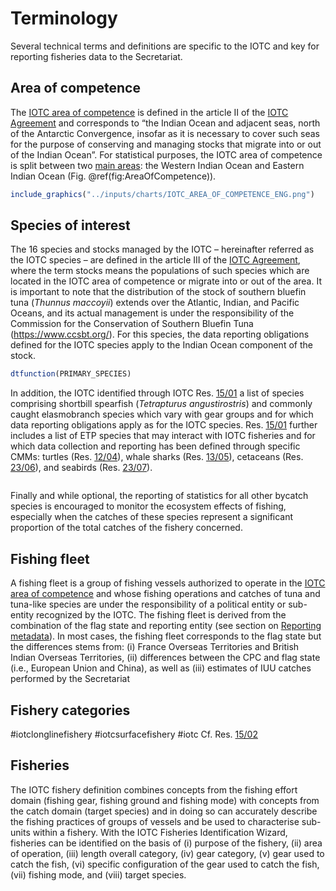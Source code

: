 # Terminology {#TerminologySection}

Several technical terms and definitions are specific to the IOTC and key for reporting fisheries data to the Secretariat.

## Area of competence {#AreaCompetence}

The [IOTC area of competence](https://www.fao.org/fishery/geonetwork/srv/eng/catalog.search#/metadata/fao-rfb-map-iotc) is defined in the article II of the [IOTC Agreement](https://iotc.org/sites/default/files/documents/2012/5/25/IOTC%20Agreement.pdf) and corresponds to "the Indian Ocean and adjacent seas, north of the Antarctic Convergence, insofar as it is necessary to cover such seas for the purpose of conserving and managing stocks that migrate into or out of the Indian Ocean". For statistical purposes, the IOTC area of competence is split between two [main areas](https://data.iotc.org/reference/latest/domain/admin/#IOareasMain): the Western Indian Ocean and Eastern Indian Ocean (Fig. \@ref(fig:AreaOfCompetence)).

```r
include_graphics("../inputs/charts/IOTC_AREA_OF_COMPETENCE_ENG.png")
```

## Species of interest

The 16 species and stocks managed by the IOTC – hereinafter referred as the IOTC species – are defined in the article III of the [IOTC Agreement](https://iotc.org/sites/default/files/documents/2012/5/25/IOTC%20Agreement.pdf), where the term stocks means the populations of such species which are located in the IOTC area of competence or migrate into or out of the area. It is important to note that the distribution of the stock of southern bluefin tuna (_Thunnus maccoyii_) extends over the Atlantic, Indian, and Pacific Oceans, and its actual management is under the responsibility of the Commission for the Conservation of Southern Bluefin Tuna ([https://www.ccsbt.org/](https://www.ccsbt.org/)). For this species, the data reporting obligations defined for the IOTC species apply to the Indian Ocean component of the stock.

```r
dtfunction(PRIMARY_SPECIES)
```

In addition, the IOTC identified through IOTC Res. [15/01](https://www.iotc.org/cmm/resolution-1501-recording-catch-and-effort-data-fishing-vessels-iotc-area-competence) a list of species comprising shortbill spearfish (_Tetrapturus angustirostris_) and commonly caught elasmobranch species which vary with gear groups and for which data reporting obligations apply as for the IOTC species. Res. [15/01](https://www.iotc.org/cmm/resolution-1501-recording-catch-and-effort-data-fishing-vessels-iotc-area-competence) further includes a list of ETP species that may interact with IOTC fisheries and for which data collection and reporting has been defined through specific CMMs: turtles (Res. [12/04](https://iotc.org/cmm/resolution-1204-conservation-marine-turtles)), whale sharks (Res. [13/05](https://iotc.org/cmm/resolution-1305-conservation-whale-sharks-rhincodon-typus)), cetaceans (Res. [23/06](https://iotc.org/cmm/resolution-2306-conservation-cetaceans)), and seabirds (Res. [23/07](https://iotc.org/cmm/resolution-2307-reducing-incidental-bycatch-seabirds-longline-fisheries)).

```r
```

Finally and while optional, the reporting of statistics for all other bycatch species is encouraged to monitor the ecosystem effects of fishing, especially when the catches of these species represent a significant proportion of the total catches of the fishery concerned.

## Fishing fleet

A fishing fleet is a group of fishing vessels authorized to operate in the [IOTC area of competence](#AreaCompetence) and whose fishing operations and catches of tuna and tuna-like species are under the responsibility of a political entity or sub-entity recognized by the IOTC. The fishing fleet is derived from the combination of the flag state and reporting entity (see section on [Reporting metadata](#metadata)). In most cases, the fishing fleet corresponds to the flag state but the differences stems from: (i) France Overseas Territories and British Indian Overseas Territories, (ii) differences between the CPC and flag state (i.e., European Union and China), as well as (iii) estimates of IUU catches performed by the Secretariat  

<!-- IOTC or IPTP (Indo-Pacific Tuna Programme) when historical data was available to these two institutions only; an unknown data provider (NEI). -->

## Fishery categories

#iotclonglinefishery
#iotcsurfacefishery
#iotc
Cf. Res. [15/02](https://www.iotc.org/cmm/resolution-1502-mandatory-statistical-reporting-requirements-iotc-contracting-parties-and)


## Fisheries

The IOTC fishery definition combines concepts from the fishing effort domain (fishing gear, fishing ground and fishing mode) with concepts from the catch domain (target species) and in doing so can accurately describe the fishing practices of groups of vessels and be used to characterise sub-units within a fishery. 
With the IOTC Fisheries Identification Wizard, fisheries can be identified on the basis of (i) purpose of the fishery, (ii) area of operation, (iii) length overall category, (iv) gear category, (v) gear used to catch the fish, (vi) specific configuration of the gear used to catch the fish, (vii) fishing mode, and (viii) target species.

